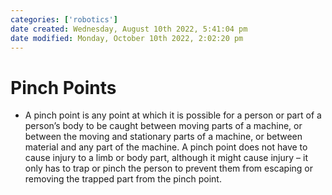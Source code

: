 ```yaml
---
categories: ['robotics']
date created: Wednesday, August 10th 2022, 5:41:04 pm
date modified: Monday, October 10th 2022, 2:02:20 pm
---
```


# Pinch Points
- A pinch point is any point at which it is possible for a person or part of a person’s body to be caught between moving parts of a machine, or between the moving and stationary parts of a machine, or between material and any part of the machine. A pinch point does not have to cause injury to a limb or body part, although it might cause injury – it only has to trap or pinch the person to prevent them from escaping or removing the trapped part from the pinch point.



